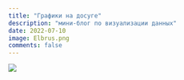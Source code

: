 ```yaml
---
title: "Графики на досуге"
description: "мини-блог по визуализации данных"
date: 2022-07-10
image: Elbrus.png
comments: false
---
```


:::{.column-page}
[![](images/grafiki.png)](https://data-visualization-blog.netlify.app/){target="_blank" fig-align="center"}
:::